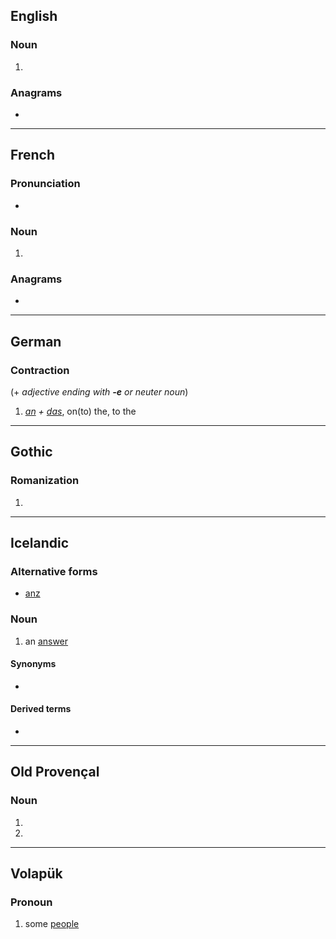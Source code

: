 {{also|ANS|äns|åns|ans.|-áns}}
==English==

===Noun===
{{head|en|noun plural form}}

# {{plural of|an|lang=en}}

===Anagrams===
* {{anagrams|en|-san|NAS|NSA|SAN|San|san}}

----

==French==

===Pronunciation===
* {{IPA|/ɑ̃/|lang=fr}}

===Noun===
{{head|fr|noun plural form|g=m-p}}

# {{inflection of|an||p|lang=fr}}

===Anagrams===
* {{l|fr|san}}

----

==German==

===Contraction===
{{head|de|contraction}} (+ ''adjective ending with '''-e''' or neuter noun'')

# ''[[an#German|an]] + [[das#German|das]]'', on(to) the, to the

----

==Gothic==

===Romanization===
{{got-rom}}

# {{got-romanization of|𐌰𐌽𐍃}}

----

==Icelandic==

===Alternative forms===
* {{qualifier|obsolete}} [[anz]]

===Noun===
{{is-noun|f}}

# {{lb|is|rare}} an [[answer]]

====Synonyms====
* {{sense|an answer}} {{l|is|svar|g=n}}

====Derived terms====
* {{l|is|ansa}}

----

==Old Provençal==

===Noun===
{{head|pro|noun form|g=m-p}}

# {{inflection of|an||nom|p|lang=pro}}
# {{inflection of|an||obl|s|lang=pro}}

----

==Volapük==

===Pronoun===
{{head|vo|pronoun}}

# some [[people]]